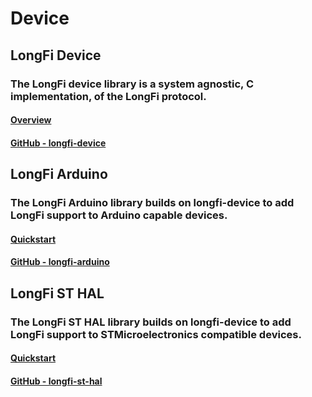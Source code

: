 # Device 

## LongFi Device
### The LongFi device library is a system agnostic, C implementation, of the LongFi protocol.
#### [Overview](/device/overview)
#### [GitHub - longfi-device](https://github.com/helium)

## LongFi Arduino
### The LongFi Arduino library builds on longfi-device to add LongFi support to Arduino capable devices.
#### [Quickstart](/device/arduino-quickstart)
#### [GitHub - longfi-arduino](https://github.com/helium)

## LongFi ST HAL
### The LongFi ST HAL library builds on longfi-device to add LongFi support to STMicroelectronics compatible devices.
#### [Quickstart](/device/st-hal-quickstart)
#### [GitHub - longfi-st-hal](https://github.com/helium)